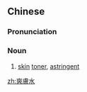 {{also|爽肤水}}
==Chinese==
{{zh-forms|s=爽肤水}}

===Pronunciation===
{{zh-pron
|m=shuǎngfūshuǐ
|c=song2 fu1 seoi2
|cat=n
}}

===Noun===
{{zh-noun}}
# [[skin]] [[toner]], [[astringent]]

[[zh:爽膚水]]
